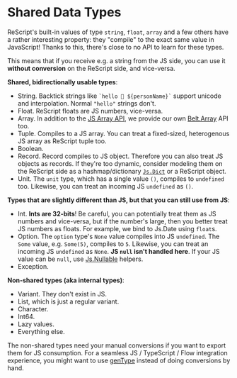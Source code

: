 # Shared Data Types

ReScript's built-in values of type `string`, `float`, `array` and a few others have a rather interesting property: they "compile" to the exact same value in JavaScript! Thanks to this, there's close to no API to learn for these types.

This means that if you receive e.g. a string from the JS side, you can use it **without conversion** on the ReScript side, and vice-versa.

**Shared, bidirectionally usable types**:
- String. Backtick strings like `` `hello 👋 ${personName}` `` support unicode and interpolation. Normal `"hello"` strings don't.
- Float. ReScript floats are JS numbers, vice-versa.
- Array. In addition to the [JS Array API](/apis/javascript/latest/js/array), we provide our own [Belt.Array](/apis/javascript/latest/belt/array#set) API too.
- Tuple. Compiles to a JS array. You can treat a fixed-sized, heterogenous JS array as ReScript tuple too.
- Boolean.
- Record. Record compiles to JS object. Therefore you can also treat JS objects as records. If they're too dynamic, consider modeling them on the ReScript side as a hashmap/dictionary [`Js.Dict`](apis/javascript/latest/js/dict) or a ReScript object.
- Unit. The `unit` type, which has a single value `()`, compiles to `undefined` too. Likewise, you can treat an incoming JS `undefined` as `()`.

<!-- TODO: talk about poly variant -->
<!-- TODO: talk about object -->

**Types that are slightly different than JS, but that you can still use from JS**:
- Int. **Ints are 32-bits**! Be careful, you can potentially treat them as JS numbers and vice-versa, but if the number's large, then you better treat JS numbers as floats. For example, we bind to Js.Date using `float`s.
- Option. The `option` type's `None` value compiles into JS `undefined`. The `Some` value, e.g. `Some(5)`, compiles to `5`. Likewise, you can treat an incoming JS `undefined` as `None`. **JS `null` isn't handled here**. If your JS value can be `null`, use [Js.Nullable](/apis/javascript/latest/js/nullable) helpers.
- Exception.

**Non-shared types (aka internal types)**:

- Variant. They don't exist in JS.
- List, which is just a regular variant.
- Character.
- Int64.
- Lazy values.
- Everything else.

The non-shared types need your manual conversions if you want to export them for JS consumption. For a seamless JS / TypeScript / Flow integration experience, you might want to use [genType](https://github.com/cristianoc/gentype) instead of doing conversions by hand.
